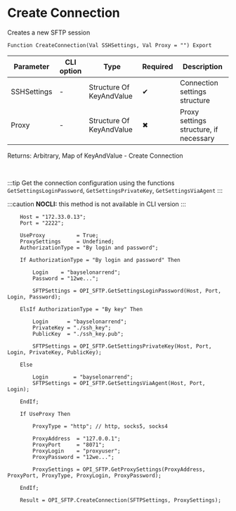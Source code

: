 ﻿---
sidebar_position: 1
description: Create Connection  and other functions to work with SFTP in the Open Integration Package, a free open-source integration library for 1C:Enterprise 8, OneScript and CLI
keywords: [1C, 1С, 1С:Enterprise, 1С:Enterprise 8.3, API, Integration, Services, Exchange, OneScript, CLI, SFTP]
---


# Create Connection 
 Creates a new SFTP session



`Function CreateConnection(Val SSHSettings, Val Proxy = "") Export`

  | Parameter | CLI option | Type | Required | Description |
  |-|-|-|-|-|
  | SSHSettings | - | Structure Of KeyAndValue | &#x2714; | Connection settings structure |
  | Proxy | - | Structure Of KeyAndValue | &#x2716; | Proxy settings structure, if necessary |

  
  Returns:  Arbitrary, Map of KeyAndValue - Create Connection

<br/>

:::tip
Get the connection configuration using the functions `GetSettingsLoginPassword`, `GetSettingsPrivateKey`, `GetSettingsViaAgent`
:::

:::caution
**NOCLI:** this method is not available in CLI version
:::
<br/>


```bsl title="1C:Enterprise/OneScript code example"
    Host = "172.33.0.13";
    Port = "2222";

    UseProxy          = True;
    ProxySettings     = Undefined;
    AuthorizationType = "By login and password";

    If AuthorizationType = "By login and password" Then

        Login    = "bayselonarrend";
        Password = "12we...";

        SFTPSettings = OPI_SFTP.GetSettingsLoginPassword(Host, Port, Login, Password);

    ElsIf AuthorizationType = "By key" Then

        Login      = "bayselonarrend";
        PrivateKey = "./ssh_key";
        PublicKey  = "./ssh_key.pub";

        SFTPSettings = OPI_SFTP.GetSettingsPrivateKey(Host, Port, Login, PrivateKey, PublicKey);

    Else

        Login        = "bayselonarrend";
        SFTPSettings = OPI_SFTP.GetSettingsViaAgent(Host, Port, Login);

    EndIf;

    If UseProxy Then

        ProxyType = "http"; // http, socks5, socks4

        ProxyAddress  = "127.0.0.1";
        ProxyPort     = "8071";
        ProxyLogin    = "proxyuser";
        ProxyPassword = "12we...";

        ProxySettings = OPI_SFTP.GetProxySettings(ProxyAddress, ProxyPort, ProxyType, ProxyLogin, ProxyPassword);

    EndIf;

    Result = OPI_SFTP.CreateConnection(SFTPSettings, ProxySettings);
```
 




